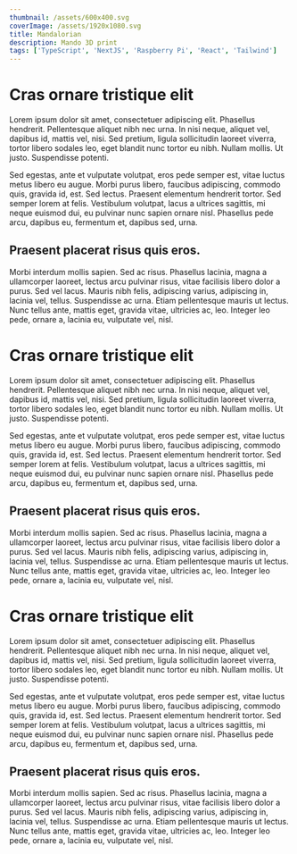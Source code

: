 ```yaml
---
thumbnail: /assets/600x400.svg
coverImage: /assets/1920x1080.svg
title: Mandalorian
description: Mando 3D print
tags: ['TypeScript', 'NextJS', 'Raspberry Pi', 'React', 'Tailwind']
---
```


# Cras ornare tristique elit

Lorem ipsum dolor sit amet, consectetuer adipiscing elit. Phasellus hendrerit.
Pellentesque aliquet nibh nec urna. In nisi neque, aliquet vel, dapibus id,
mattis vel, nisi. Sed pretium, ligula sollicitudin laoreet viverra, tortor
libero sodales leo, eget blandit nunc tortor eu nibh. Nullam mollis. Ut justo.
Suspendisse potenti.

Sed egestas, ante et vulputate volutpat, eros pede semper est, vitae luctus
metus libero eu augue. Morbi purus libero, faucibus adipiscing, commodo quis,
gravida id, est. Sed lectus. Praesent elementum hendrerit tortor. Sed semper
lorem at felis. Vestibulum volutpat, lacus a ultrices sagittis, mi neque euismod
dui, eu pulvinar nunc sapien ornare nisl. Phasellus pede arcu, dapibus eu,
fermentum et, dapibus sed, urna.

## Praesent placerat risus quis eros.

Morbi interdum mollis sapien. Sed ac risus. Phasellus lacinia, magna a
ullamcorper laoreet, lectus arcu pulvinar risus, vitae facilisis libero dolor a
purus. Sed vel lacus. Mauris nibh felis, adipiscing varius, adipiscing in,
lacinia vel, tellus. Suspendisse ac urna. Etiam pellentesque mauris ut lectus.
Nunc tellus ante, mattis eget, gravida vitae, ultricies ac, leo. Integer leo
pede, ornare a, lacinia eu, vulputate vel, nisl.

# Cras ornare tristique elit

Lorem ipsum dolor sit amet, consectetuer adipiscing elit. Phasellus hendrerit.
Pellentesque aliquet nibh nec urna. In nisi neque, aliquet vel, dapibus id,
mattis vel, nisi. Sed pretium, ligula sollicitudin laoreet viverra, tortor
libero sodales leo, eget blandit nunc tortor eu nibh. Nullam mollis. Ut justo.
Suspendisse potenti.

Sed egestas, ante et vulputate volutpat, eros pede semper est, vitae luctus
metus libero eu augue. Morbi purus libero, faucibus adipiscing, commodo quis,
gravida id, est. Sed lectus. Praesent elementum hendrerit tortor. Sed semper
lorem at felis. Vestibulum volutpat, lacus a ultrices sagittis, mi neque euismod
dui, eu pulvinar nunc sapien ornare nisl. Phasellus pede arcu, dapibus eu,
fermentum et, dapibus sed, urna.

## Praesent placerat risus quis eros.

Morbi interdum mollis sapien. Sed ac risus. Phasellus lacinia, magna a
ullamcorper laoreet, lectus arcu pulvinar risus, vitae facilisis libero dolor a
purus. Sed vel lacus. Mauris nibh felis, adipiscing varius, adipiscing in,
lacinia vel, tellus. Suspendisse ac urna. Etiam pellentesque mauris ut lectus.
Nunc tellus ante, mattis eget, gravida vitae, ultricies ac, leo. Integer leo
pede, ornare a, lacinia eu, vulputate vel, nisl.

# Cras ornare tristique elit

Lorem ipsum dolor sit amet, consectetuer adipiscing elit. Phasellus hendrerit.
Pellentesque aliquet nibh nec urna. In nisi neque, aliquet vel, dapibus id,
mattis vel, nisi. Sed pretium, ligula sollicitudin laoreet viverra, tortor
libero sodales leo, eget blandit nunc tortor eu nibh. Nullam mollis. Ut justo.
Suspendisse potenti.

Sed egestas, ante et vulputate volutpat, eros pede semper est, vitae luctus
metus libero eu augue. Morbi purus libero, faucibus adipiscing, commodo quis,
gravida id, est. Sed lectus. Praesent elementum hendrerit tortor. Sed semper
lorem at felis. Vestibulum volutpat, lacus a ultrices sagittis, mi neque euismod
dui, eu pulvinar nunc sapien ornare nisl. Phasellus pede arcu, dapibus eu,
fermentum et, dapibus sed, urna.

## Praesent placerat risus quis eros.

Morbi interdum mollis sapien. Sed ac risus. Phasellus lacinia, magna a
ullamcorper laoreet, lectus arcu pulvinar risus, vitae facilisis libero dolor a
purus. Sed vel lacus. Mauris nibh felis, adipiscing varius, adipiscing in,
lacinia vel, tellus. Suspendisse ac urna. Etiam pellentesque mauris ut lectus.
Nunc tellus ante, mattis eget, gravida vitae, ultricies ac, leo. Integer leo
pede, ornare a, lacinia eu, vulputate vel, nisl.

